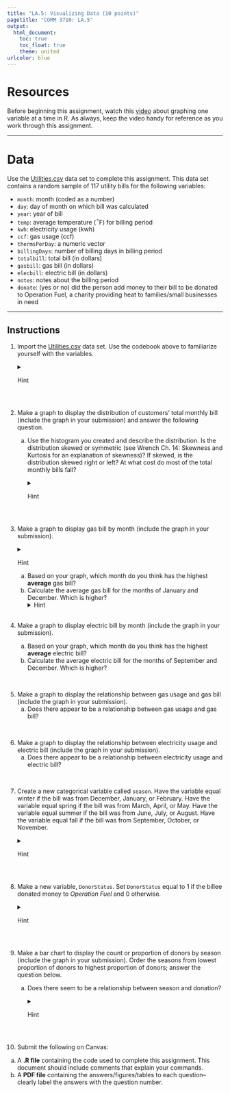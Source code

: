 ```yaml
---
title: "LA.5: Visualizing Data (10 points)"
pagetitle: "COMM 3710: LA.5"
output:
  html_document:
    toc: true
    toc_float: true
    theme: united
urlcolor: blue
---
```


# Resources
Before beginning this assignment, watch this [video](https://youtu.be/mwLyXHfCPdE) about graphing one variable at a time in R. As always, keep the video handy for reference as you work through this assignment.

---

# Data
Use the [Utilities.csv](https://utah.instructure.com/files/108105204/download?download_frd=1) data set to complete this assignment. This data set contains a random sample of 117 utility bills for the following variables:

* `month`: month (coded as a number)
*	`day`: day of month on which bill was calculated
*	`year`: year of bill
*	`temp`: average temperature ($^{\circ}$F) for billing period
*	`kwh`: electricity usage (kwh)
*	`ccf`: gas usage (ccf)
*	`thermsPerDay`: a numeric vector
*	`billingDays`: number of billing days in billing period
*	`totalbill`: total bill (in dollars)
*	`gasbill`: gas bill (in dollars)
*	`elecbill`: electric bill (in dollars)
*	`notes`: notes about the billing period
*	`donate`: (yes or no) did the person add money to their bill to be donated to Operation Fuel, a charity providing heat to families/small businesses in need

---

## Instructions
1. Import the [Utilities.csv](https://utah.instructure.com/files/108105204/download?download_frd=1) data set. Use the codebook above to familiarize yourself with the variables.
<details>
<summary>Hint</summary>

   To read the data into a dataframe called `utilites` in R, use the command:
   ```
   utilities <- read.csv("Utilities.csv")
   ```
</details>
<br>

2. Make a graph to display the distribution of customers' total monthly bill (include the graph in your submission) and answer the following question.
   a. Use the histogram you created and describe the distribution. Is the distribution skewed or symmetric (see Wrench Ch. 14: Skewness and Kurtosis for an explanation of skewness)? If skewed, is the distribution skewed right or left? At what cost do most of the total monthly bills fall?
   <!--Slightly positively (right) skewed, most total monthly bills are between $100 and $150-->
   <details>
   <summary>Hint</summary>

      This question asks you to create a histogram. One way to do this is to use the command:
      ```
      hist(utilities$totalbill)
      ```
   </details>
<br>

3. Make a graph to display gas bill by month (include the graph in your submission).
<details>
<summary>Hint</summary>
   
   To make a plot, use the command:
   ```
   plot(utilities$month, utilities$gasbill)
   ```
</details>
      a. Based on your graph, which month do you think has the highest **average** gas bill?
      b. Calculate the average gas bill for the months of January and December. Which is higher?
      <details>
<summary>Hint</summary>
      To calculate the average gas bill for January, first filter the data to contain only observations from January (i.e., `month == 1`). Use the code:`jan <- filter(utilities, month == 1`. For help with the `filter` function, type `?filter` into your Console window.
</details>
<br>

4. Make a graph to display electric bill by month (include the graph in your submission).
      a. Based on your graph, which month do you think has the highest **average** electric bill?
      b. Calculate the average electric bill for the months of September and December. Which is higher?

<br>

5. Make a graph to display the relationship between gas usage and gas bill (include the graph in your submission). 
      a. Does there appear to be a relationship between gas usage and gas bill? <!--Yes-->

<br>

6. Make a graph to display the relationship between electricity usage and electric bill (include the graph in your submission).
      a. Does there appear to be a relationship between electricity usage and electric bill? <!--Yes-->

<br>

7. Create a new categorical variable called `season`. Have the variable equal winter if the bill was from December, January, or February. Have the variable equal spring if the bill was from March, April, or May. Have the variable equal summer if the bill was from June, July, or August. Have the variable equal fall if the bill was from September, October, or November.
<details>
<summary>Hint</summary>

   Use the skills you learned in data management (e.g., subsetting) to create a new variable called `season` according to the instructions. Then, use the command `freq(utilities$season)` to check that you have created the `season` variable correctly.
</details>
<br>

8. Make a new variable, `DonorStatus`. Set `DonorStatus` equal to 1 if the billee donated money to *Operation Fuel* and 0 otherwise. 
<details>
<summary>Hint</summary>

   Review the `ifelse` command used in LA.4. 
</details>
<br>

9. Make a bar chart to display the count or proportion of donors by season (include the graph in your submission). Order the seasons from lowest proportion of donors to highest proportion of donors; answer the question below.
   a. Does there seem to be a relationship between season and donation?
   <details>
   <summary>Hint</summary>
      
      The following commands are one way to create a bar chart (showing counts) that is sorted (winter, spring, summer, fall):
      ```
      sorted <- reorder(utilities$season, utilities$DonorStatus)
      counts <- table(utilities$DonorStatus, sorted)
      barplot(counts)
      ```
</details>
<br>

10. Submit the following on Canvas:
   a. A **.R file** containing the code used to complete this assignment. This document should include comments that explain your commands.
   b. A **PDF file** containing the answers/figures/tables to each question--clearly label the answers with the question number.
